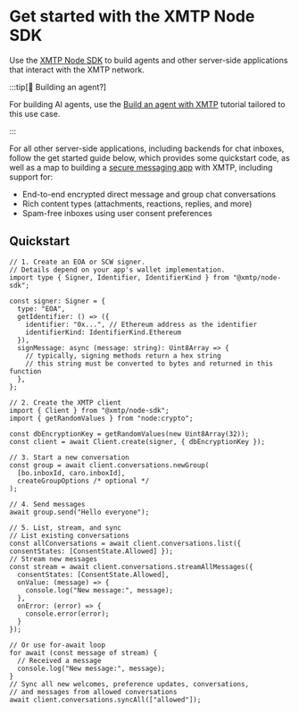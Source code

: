 # Get started with the XMTP Node SDK

Use the [XMTP Node SDK](https://github.com/xmtp/xmtp-js/tree/main/sdks/node-sdk) to build agents and other server-side applications that interact with the XMTP network.

:::tip[🤖 Building an agent?]

For building AI agents, use the [Build an agent with XMTP](/agents/get-started/build-an-agent) tutorial tailored to this use case.

:::

For all other server-side applications, including backends for chat inboxes, follow the get started guide below, which provides some quickstart code, as well as a map to building a [secure messaging app](/protocol/security) with XMTP, including support for:

- End-to-end encrypted direct message and group chat conversations
- Rich content types (attachments, reactions, replies, and more)
- Spam-free inboxes using user consent preferences

## Quickstart

```tsx [Node]
// 1. Create an EOA or SCW signer.
// Details depend on your app's wallet implementation.
import type { Signer, Identifier, IdentifierKind } from "@xmtp/node-sdk";

const signer: Signer = {
  type: "EOA",
  getIdentifier: () => ({
    identifier: "0x...", // Ethereum address as the identifier
    identifierKind: IdentifierKind.Ethereum
  }),
  signMessage: async (message: string): Uint8Array => {
    // typically, signing methods return a hex string
    // this string must be converted to bytes and returned in this function
  },
};

// 2. Create the XMTP client
import { Client } from "@xmtp/node-sdk";
import { getRandomValues } from "node:crypto";

const dbEncryptionKey = getRandomValues(new Uint8Array(32));
const client = await Client.create(signer, { dbEncryptionKey });

// 3. Start a new conversation
const group = await client.conversations.newGroup(
  [bo.inboxId, caro.inboxId],
  createGroupOptions /* optional */
);

// 4. Send messages
await group.send("Hello everyone");

// 5. List, stream, and sync
// List existing conversations
const allConversations = await client.conversations.list({ consentStates: [ConsentState.Allowed] });
// Stream new messages
const stream = await client.conversations.streamAllMessages({
  consentStates: [ConsentState.Allowed],
  onValue: (message) => {
    console.log("New message:", message);
  },
  onError: (error) => {
    console.error(error);
  }
});

// Or use for-await loop
for await (const message of stream) {
  // Received a message
  console.log("New message:", message);
}
// Sync all new welcomes, preference updates, conversations,
// and messages from allowed conversations 
await client.conversations.syncAll(["allowed"]);
```
